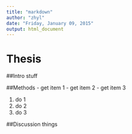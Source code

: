 ```yaml
---
title: "markdown"
author: "zhyl"
date: "Friday, January 09, 2015"
output: html_document
---
```



# Thesis

##Intro
stuff

##Methods
- get item 1
- get item 2
- get item 3

1. do 1
1. do 2
1. do 3

##Discussion
things
